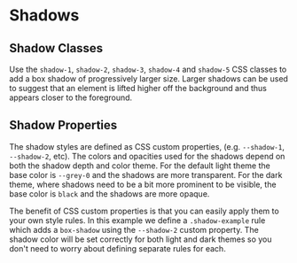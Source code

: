 
# Shadows

## Shadow Classes

Use the `shadow-1`, `shadow-2`, `shadow-3`, `shadow-4` and `shadow-5` CSS
classes to add a box shadow of progressively larger size.  Larger shadows can
be used to suggest that an element is lifted higher off the background and
thus appears closer to the foreground.

<Example
  html={Shadows}
  caption="Shadows"
  expand
/>

## Shadow Properties

The shadow styles are defined as CSS custom properties, (e.g. `--shadow-1`,
`--shadow-2`, etc).  The colors and opacities used for the shadows depend on
both the shadow depth and color theme.  For the default light theme the base
color is `--grey-0` and the shadows are more transparent.  For the dark theme,
where shadows need to be a bit more prominent to be visible, the base color is
`black` and the shadows are more opaque.

The benefit of CSS custom properties is that you can easily apply them to your
own style rules.  In this example we define a `.shadow-example` rule which
adds a `box-shadow` using the `--shadow-2` custom property.  The shadow color
will be set correctly for both light and dark themes so you don't need to
worry about defining separate rules for each.

<Example
  html={ShadowStyle}
  caption="Shadow Style"
  expand
/>
